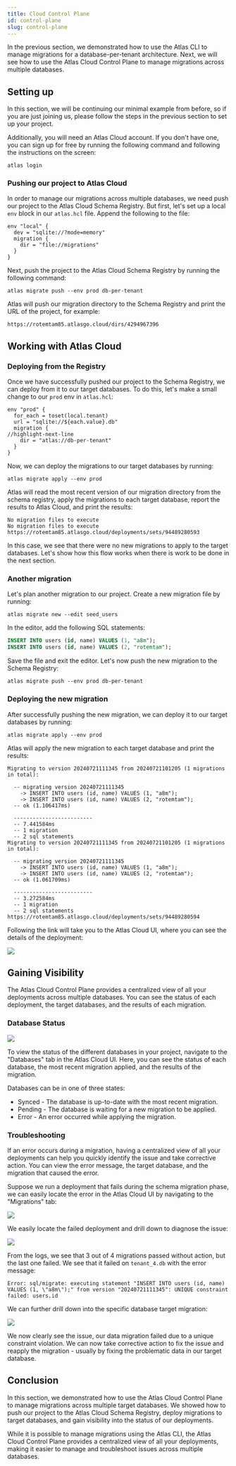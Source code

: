 ```yaml
---
title: Cloud Control Plane
id: control-plane
slug: control-plane
---
```

In the previous section, we demonstrated how to use the Atlas CLI to manage migrations for a database-per-tenant
architecture. Next, we will see how to use the Atlas Cloud Control Plane to manage migrations across
multiple databases.

## Setting up

In this section, we will be continuing our minimal example from before, so if you are just joining us, please
follow the steps in the previous section to set up your project.

Additionally, you will need an Atlas Cloud account. If you don't have one, you can sign up for free by running
the following command and following the instructions on the screen:

```
atlas login
```

### Pushing our project to Atlas Cloud

In order to manage our migrations across multiple databases, we need push our project to the Atlas Cloud
Schema Registry. But first, let's set up a local `env` block in our `atlas.hcl` file. Append the following
to the file:

```hcl
env "local" {
  dev = "sqlite://?mode=memory"
  migration {
    dir = "file://migrations"
  }
}
```

Next, push the project to the Atlas Cloud Schema Registry by running the following command:

```shell
atlas migrate push --env prod db-per-tenant
```

Atlas will push our migration directory to the Schema Registry and print the URL of the project, for example:

```
https://rotemtam85.atlasgo.cloud/dirs/4294967396
```

## Working with Atlas Cloud

### Deploying from the Registry

Once we have successfully pushed our project to the Schema Registry, we can deploy from it to our target
databases. To do this, let's make a small change to our `prod` env in `atlas.hcl`:

```hcl
env "prod" {
  for_each = toset(local.tenant)
  url = "sqlite://${each.value}.db"
  migration {
//highlight-next-line
    dir = "atlas://db-per-tenant"
  }
}
```

Now, we can deploy the migrations to our target databases by running:

```shell
atlas migrate apply --env prod
```

Atlas will read the most recent version of our migration directory from the schema registry, apply the migrations
to each target database, report the results to Atlas Cloud, and print the results:

```
No migration files to execute
No migration files to execute
https://rotemtam85.atlasgo.cloud/deployments/sets/94489280593
```

In this case, we see that there were no new migrations to apply to the target databases. Let's show how
this flow works when there is work to be done in the next section.

### Another migration

Let's plan another migration to our project. Create a new migration file by running:

```shell
atlas migrate new --edit seed_users
```

In the editor, add the following SQL statements:

```sql
INSERT INTO users (id, name) VALUES (1, "a8m");
INSERT INTO users (id, name) VALUES (2, "rotemtam");
```

Save the file and exit the editor. Let's now push the new migration to the Schema Registry:

```shell
atlas migrate push --env prod db-per-tenant
```

### Deploying the new migration

After successfully pushing the new migration, we can deploy it to our target databases by running:

```shell
atlas migrate apply --env prod
```

Atlas will apply the new migration to each target database and print the results:

```
Migrating to version 20240721111345 from 20240721101205 (1 migrations in total):

  -- migrating version 20240721111345
    -> INSERT INTO users (id, name) VALUES (1, "a8m");
    -> INSERT INTO users (id, name) VALUES (2, "rotemtam");
  -- ok (1.106417ms)

  -------------------------
  -- 7.441584ms
  -- 1 migration
  -- 2 sql statements
Migrating to version 20240721111345 from 20240721101205 (1 migrations in total):

  -- migrating version 20240721111345
    -> INSERT INTO users (id, name) VALUES (1, "a8m");
    -> INSERT INTO users (id, name) VALUES (2, "rotemtam");
  -- ok (1.061709ms)

  -------------------------
  -- 3.272584ms
  -- 1 migration
  -- 2 sql statements
https://rotemtam85.atlasgo.cloud/deployments/sets/94489280594
```

Following the link will take you to the Atlas Cloud UI, where you can see the details of the deployment:

![](https://atlasgo.io/uploads/db-per-tenant/deployment-set.png)

## Gaining Visibility

The Atlas Cloud Control Plane provides a centralized view of all your deployments across multiple databases.
You can see the status of each deployment, the target databases, and the results of each migration.

### Database Status

![](https://atlasgo.io/uploads/db-per-tenant/databases-screen.png)

To view the status of the different databases in your project, navigate to the "Databases" tab in the Atlas Cloud
UI. Here, you can see the status of each database, the most recent migration applied, and the results of the
migration.

Databases can be in one of three states:
* Synced - The database is up-to-date with the most recent migration.
* Pending - The database is waiting for a new migration to be applied.
* Error - An error occurred while applying the migration.

### Troubleshooting

If an error occurs during a migration, having a centralized view of all your deployments can help you quickly
identify the issue and take corrective action. You can view the error message, the target database, and the
migration that caused the error.

Suppose we run a deployment that fails during the schema migration phase, we can easily locate the error in the
Atlas Cloud UI by navigating to the "Migrations" tab:

![](https://atlasgo.io/uploads/db-per-tenant/migrations-screen.png)

We easily locate the failed deployment and drill down to diagnose the issue:

![](https://atlasgo.io/uploads/db-per-tenant/deployment-set-error.png)

From the logs, we see that 3 out of 4 migrations passed without action, but the last one failed. We see that it failed
on `tenant_4.db` with the error message:

```
Error: sql/migrate: executing statement "INSERT INTO users (id, name) VALUES (1, \"a8m\");" from version "20240721111345": UNIQUE constraint failed: users.id
```
We can further drill down into the specific database target migration:

![](https://atlasgo.io/uploads/db-per-tenant/deployment-error.png)

We now clearly see the issue, our data migration failed due to a unique constraint violation. We can now take corrective
action to fix the issue and reapply the migration - usually by fixing the problematic data in our target database.

## Conclusion

In this section, we demonstrated how to use the Atlas Cloud Control Plane to manage migrations across multiple
target databases. We showed how to push our project to the Atlas Cloud Schema Registry, deploy migrations to
target databases, and gain visibility into the status of our deployments.

While it is possible to manage migrations using the Atlas CLI, the Atlas Cloud Control Plane provides a centralized
view of all your deployments, making it easier to manage and troubleshoot issues across multiple databases.


